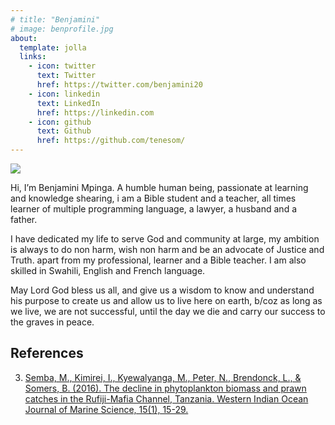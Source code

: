 ```yaml
---
# title: "Benjamini"
# image: benprofile.jpg
about:
  template: jolla
  links:
    - icon: twitter
      text: Twitter
      href: https://twitter.com/benjamini20
    - icon: linkedin
      text: LinkedIn
      href: https://linkedin.com
    - icon: github
      text: Github
      href: https://github.com/tenesom/
---
```


::: grid
::: {.g-col-12 .g-col-md-6}
![](benprofile.jpg)
:::

::: {.g-col-12 .g-col-md-6}
Hi, I'm Benjamini Mpinga. A humble human being, passionate at learning and knowledge shearing, i am a Bible student and a teacher, all times learner of multiple programming language, a lawyer, a husband and a father.

I have dedicated my life to serve God and community at large, my ambition is always to do non harm, wish non harm and be an advocate of Justice and Truth. apart from my professional, learner and a Bible teacher. I am also skilled in Swahili, English and French language.

May Lord God bless us all, and give us a wisdom to know and understand his purpose to create us and allow us to live here on earth, b/coz as long as we live, we are not successful, until the day we die and carry our success to the graves in peace.

:::
:::

## References

3.  [Semba, M., Kimirei, I., Kyewalyanga, M., Peter, N., Brendonck, L., & Somers, B. (2016). The decline in phytoplankton biomass and prawn catches in the Rufiji-Mafia Channel, Tanzania. Western Indian Ocean Journal of Marine Science, 15(1), 15-29.](https://www.ajol.info/index.php/wiojms/article/view/138510)


